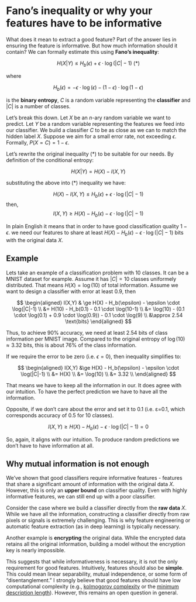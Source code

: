 # Fano's inequality or why your features have to be informative

What does it mean to extract a good feature? Part of the answer lies in ensuring the feature is informative. But how much information should it contain? We can formally estimate this using **Fano's inequality**:

$$
H(X|Y) \le H_{b}(\epsilon) + \epsilon \cdot \log(|C|-1) \text{   (*)}
$$

where

$$
H_b(\epsilon) = -\epsilon \cdot \log(\epsilon)-(1-\epsilon) \cdot \log(1-\epsilon)
$$

is the **binary entropy**, $C$ is a random variable representing the **classifier** and $|C|$ is a number of classes.

Let's break this down. Let $X$ be an $n$-ary random variable we want to predict. Let $Y$ be a random variable representing the features we feed into our classifier. We build a classifier $C$ to be as close as we can to match the hidden label $X$. Suppose we aim for a small error rate, not exceeding $\epsilon$. Formally, $P(X=C)=1-\epsilon$.

Let's rewrite the original inequality (*) to be suitable for our needs. By definition of the conditional entropy:

$$
H(X|Y) = H(X) - I(X,Y)
$$

substituting the above into (*) inequality we have:

$$
H(X) - I(X,Y) \le H_b(\epsilon) + \epsilon \cdot \log(|C|-1)
$$
then,
$$
I(X,Y) \ge H(X) - H_b(\epsilon) - \epsilon \cdot \log(|C|-1)
$$

In plain English it means that in order to have good classification quality $1-\epsilon$. we need our features to share at least $H(X) - H_b(\epsilon) - \epsilon \cdot \log(|C|-1)$ bits with the original data $X$.

## Example

Lets take an example of a classification problem with 10 classes. It can be a MNIST dataset for example. Assume it has $|C|=10$ classes uniformely distributed. That means $H(X) = \log(10)$ of total information. Assume we want to design a classifier with error at least $0.9$, then

$$
\begin{aligned}
I(X,Y) 	& \ge H(X) - H_b(\epsilon) - \epsilon \cdot \log(|C|-1) \\
	&= H(10) - H_b(0.1) - 0.1 \cdot \log(10-1) \\
	&= \log(10) - (0.1 \cdot \log(0.1) + 0.9 \cdot \log(0.9)) - 0.1 \cdot \log(9) \\
	&\approx 2.54 \text{bits}
\end{aligned}
$$

Thus, to achieve 90% accuracy, we need at least $2.54$ bits of class information per MNIST image. Compared to the original entropy of $\log(10) \approx 3.32$ bits, this is about 76% of the class information.

If we require the error to be zero (i.e. $\epsilon=0$), then inequality simplifies to:

$$
\begin{aligned}
I(X,Y) 	&\ge H(X) - H_b(\epsilon) - \epsilon \cdot \log(|C|-1) \\
	&= H(X)  \\
	&= \log(10) \\
	&= 3.32 \\
\end{aligned}
$$

That means we have to keep all the information in our. It does agree with our intuition. To have the perfect prediction we have to have all the information.

Opposite, if we don't care about the error and set it to 0.1 (i.e. ε=0.1, which corresponds accuracy of 0.5 for 10 classes).

$$
I(X,Y)	\ge H(X) - H_b(\epsilon) - \epsilon \cdot \log(|C|-1) = 0
$$

So, again, it aligns with our intuition. To produce random predictions we don't have to have information at all.

## Why mutual information is not enough

We've shown that good classifiers require informative features - features that share a significant amount of information with the original data $X$. However, this is only an **upper bound** on classifier quality. Even with highly informative features, we can still end up with a poor classifier.

Consider the case where we build a classifier directly from the **raw data** $X$. While we have all the information, constructing a classifier directly from raw pixels or signals is extremely challenging. This is why feature engineering or automatic feature extraction (as in deep learning) is typically necessary.

Another example is **encrypting** the original data. While the encrypted data retains all the original information, building a model without the encryption key is nearly impossible.

This suggests that while informativeness is necessary, it is not the only requirement for good features. Intuitively, features should also be **simple**. This could mean linear separability, mutual independence, or some form of "disentanglement." I strongly believe that good features should have low computational complexity (e.g., [kolmogorov complexity](https://en.wikipedia.org/wiki/Kolmogorov_complexity) or the [minimum description length](https://en.wikipedia.org/wiki/Minimum_description_length)). However, this remains an open question in general.

